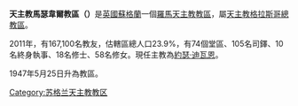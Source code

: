 {{Infobox Roman Catholic diocese
|Roman Catholic Diocese of = 天主教馬瑟韋爾教區
|Latin name of diocese = Dioecesis Matrisfontis
|image = 
|caption =
|location = [[蘇格蘭|蘇格蘭]]
|territory = 
|population = 165,100
|rite = 拉丁禮
|主保 = 
|province = 格拉斯哥
|established = 1947年
|cathedral = 馬瑟韋爾主教座堂
|副主教座堂 =
|leadership = 主教
|website = http://www.rcdom.org.uk/
|教宗 = 
|metropolitan =
|ordinary =  約瑟·迪瓦恩
|coadjutor bishop =
|emeritus =
}}
'''天主教馬瑟韋爾教區（{{lang-la|Dioecesis Matrisfontis}}）'''是[[英國|英國]][[蘇格蘭|蘇格蘭]]一個[[羅馬天主教|羅馬天主教]][[教區|教區]]，屬[[天主教格拉斯哥總教區|天主教格拉斯哥總教區]]。

2011年，有167,100名教友，估轄區總人口23.9%，有74個堂區、105名司鐸、10名終身執事、18名修士、58名修女。現任主教為[[約瑟·迪瓦恩|約瑟·迪瓦恩]]。

1947年5月25日升為教區。

{{蘇格蘭天主教教區}}

[[Category:苏格兰天主教教区|Category:苏格兰天主教教区]]